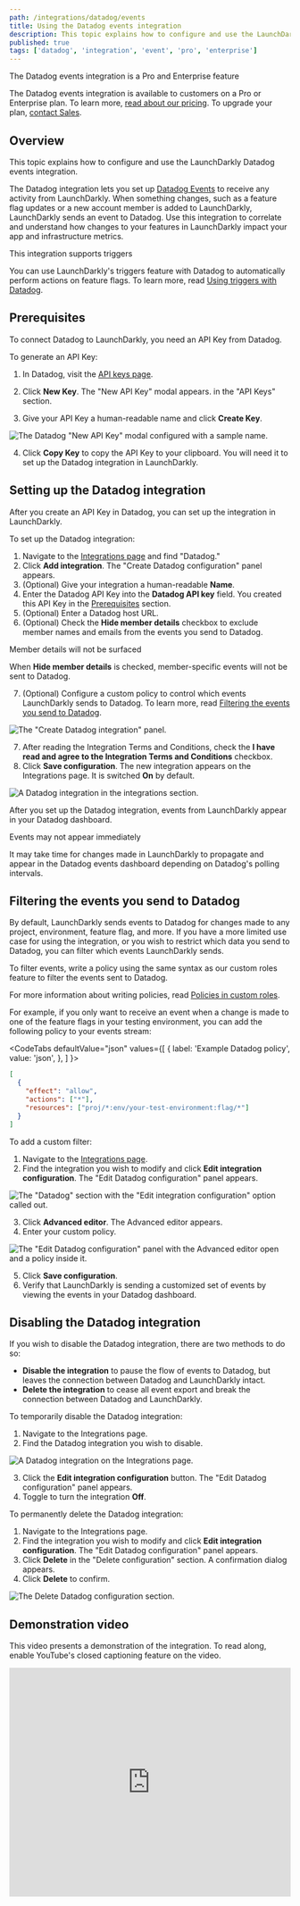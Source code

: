 ```yaml
---
path: /integrations/datadog/events
title: Using the Datadog events integration
description: This topic explains how to configure and use the LaunchDarkly Datadog events integration.
published: true
tags: ['datadog', 'integration', 'event', 'pro', 'enterprise']
---
```


<Callout intent="primary">
<CalloutTitle>The Datadog events integration is a Pro and Enterprise feature</CalloutTitle>
<CalloutDescription>

The Datadog events integration is available to customers on a Pro or Enterprise plan. To learn more, [read about our pricing](https://launchdarkly.com/pricing/). To upgrade your plan, [contact Sales](https://launchdarkly.com/contact-sales/).

</CalloutDescription>
</Callout>

## Overview

This topic explains how to configure and use the LaunchDarkly Datadog events integration.

The Datadog integration lets you set up [Datadog Events](https://docs.datadoghq.com/api/?lang=bash#events) to receive any activity from LaunchDarkly. When something changes, such as a feature flag updates or a new account member is added to LaunchDarkly, LaunchDarkly sends an event to Datadog. Use this integration to correlate and understand how changes to your features in LaunchDarkly impact your app and infrastructure metrics.

<Callout intent="primary">
<CalloutTitle>This integration supports triggers</CalloutTitle>
<CalloutDescription>

You can use LaunchDarkly's triggers feature with Datadog to automatically perform actions on feature flags. To learn more, read [Using triggers with Datadog](/integrations/datadog/triggers).

</CalloutDescription>
</Callout>

## Prerequisites

To connect Datadog to LaunchDarkly, you need an API Key from Datadog.

To generate an API Key:

1. In Datadog, visit the [API keys page](https://app.datadoghq.com/organization-settings/api-keys).

2. Click **New Key**. The "New API Key" modal appears. in the "API Keys" section.

3. Give your API Key a human-readable name and click **Create Key**.

![The Datadog "New API Key" modal configured with a sample name.](datadog-new-api-key.png)

4. Click **Copy Key** to copy the API Key to your clipboard. You will need it to set up the Datadog integration in LaunchDarkly.

## Setting up the Datadog integration

After you create an API Key in Datadog, you can set up the integration in LaunchDarkly.

To set up the Datadog integration:

1. Navigate to the [Integrations page](https://app.launchdarkly.com/default/integrations) and find "Datadog."
2. Click **Add integration**. The "Create Datadog configuration" panel appears.
3. (Optional) Give your integration a human-readable **Name**.
4. Enter the Datadog API Key into the **Datadog API key** field. You created this API Key in the [Prerequisites](#prerequisites) section.
5. (Optional) Enter a Datadog host URL.
6. (Optional) Check the **Hide member details** checkbox to exclude member names and emails from the events you send to Datadog.

<Callout intent="info">
<CalloutTitle>Member details will not be surfaced</CalloutTitle>
<CalloutDescription>

When **Hide member details** is checked, member-specific events will not be sent to Datadog.

</CalloutDescription>
</Callout>

7. (Optional) Configure a custom policy to control which events LaunchDarkly sends to Datadog. To learn more, read [Filtering the events you send to Datadog](#filtering-the-events-you-send-to-datadog).

![The "Create Datadog integration" panel.](datadog-config.png)

7. After reading the Integration Terms and Conditions, check the **I have read and agree to the Integration Terms and Conditions** checkbox.
8. Click **Save configuration**. The new integration appears on the Integrations page. It is switched **On** by default.

![A Datadog integration in the integrations section.](datadog-integration.png)

After you set up the Datadog integration, events from LaunchDarkly appear in your Datadog dashboard.

<Callout intent="info">
<CalloutTitle>Events may not appear immediately</CalloutTitle>
<CalloutDescription>

It may take time for changes made in LaunchDarkly to propagate and appear in the Datadog events dashboard depending on Datadog's polling intervals.

</CalloutDescription>
</Callout>

## Filtering the events you send to Datadog

By default, LaunchDarkly sends events to Datadog for changes made to any project, environment, feature flag, and more. If you have a more limited use case for using the integration, or you wish to restrict which data you send to Datadog, you can filter which events LaunchDarkly sends.

To filter events, write a policy using the same syntax as our custom roles feature to filter the events sent to Datadog.

For more information about writing policies, read [Policies in custom roles](/home/members/role-policies).

For example, if you only want to receive an event when a change is made to one of the feature flags in your testing environment, you can add the following policy to your events stream:

<CodeTabs
  defaultValue="json"
  values={[
    { label: 'Example Datadog policy', value: 'json', },
  ]
}>

<CodeTabItem value="json">

```json
[
  {
    "effect": "allow",
    "actions": ["*"],
    "resources": ["proj/*:env/your-test-environment:flag/*"]
  }
]
```

</CodeTabItem>
</CodeTabs>

To add a custom filter:

1. Navigate to the [Integrations page](https://app.launchdarkly.com/default/integrations).
2. Find the integration you wish to modify and click **Edit integration configuration**. The "Edit Datadog configuration" panel appears.

![The "Datadog" section with the "Edit integration configuration" option called out.](datadog-integration-edit-callout.png)

3. Click **Advanced editor**. The Advanced editor appears.
4. Enter your custom policy.

![The "Edit Datadog configuration" panel with the Advanced editor open and a policy inside it.](datadog-custom-policy.png)

5. Click **Save configuration**.
6. Verify that LaunchDarkly is sending a customized set of events by viewing the events in your Datadog dashboard.

## Disabling the Datadog integration

If you wish to disable the Datadog integration, there are two methods to do so:

- **Disable the integration** to pause the flow of events to Datadog, but leaves the connection between Datadog and LaunchDarkly intact.
- **Delete the integration** to cease all event export and break the connection between Datadog and LaunchDarkly.

To temporarily disable the Datadog integration:

1. Navigate to the Integrations page.
2. Find the Datadog integration you wish to disable.

![A Datadog integration on the Integrations page.](datadog-integration.png)

3. Click the **Edit integration configuration** button. The "Edit Datadog configuration" panel appears.
4. Toggle to turn the integration **Off**.

To permanently delete the Datadog integration:

1. Navigate to the Integrations page.
2. Find the integration you wish to modify and click **Edit integration configuration**. The "Edit Datadog configuration" panel appears.
3. Click **Delete** in the "Delete configuration" section. A confirmation dialog appears.
4. Click **Delete** to confirm.

![The Delete Datadog configuration section.](datadog-delete.png)

## Demonstration video

This video presents a demonstration of the integration. To read along, enable YouTube's closed captioning feature on the video.

<iframe width="100%" height="410" src="https://www.youtube.com/embed/De247BG6gHQ?cc_load_policy=1" frameborder="0" allow="accelerometer; autoplay; encrypted-media; gyroscope; picture-in-picture" allowfullscreen></iframe>
